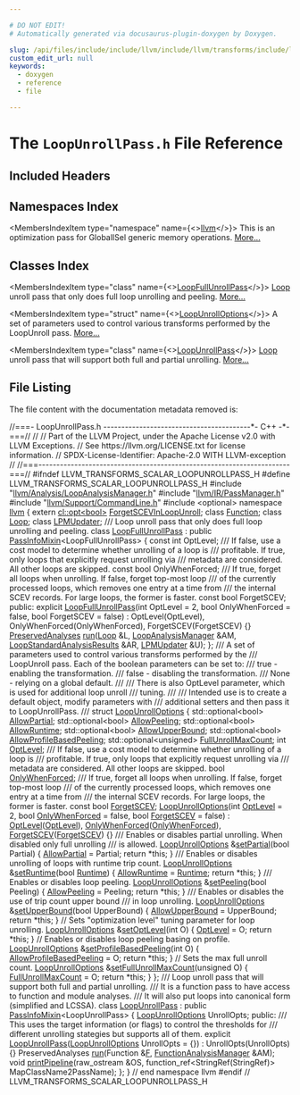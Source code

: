 ```yaml
---

# DO NOT EDIT!
# Automatically generated via docusaurus-plugin-doxygen by Doxygen.

slug: /api/files/include/include/llvm/include/llvm/transforms/include/llvm/transforms/scalar/loopunrollpass-h
custom_edit_url: null
keywords:
  - doxygen
  - reference
  - file

---
```





# The `LoopUnrollPass.h` File Reference

<DoxygenPage pluginConfig={pluginConfig}>



## Included Headers

<IncludesList>
<IncludesListItem
  filePath="llvm/Analysis/LoopAnalysisManager.h"
  permalink="/docs/api/files/include/include/llvm/include/llvm/analysis/loopanalysismanager-h"
  isLocal="true" />
<IncludesListItem
  filePath="llvm/IR/PassManager.h"
  permalink="/docs/api/files/include/include/llvm/include/llvm/ir/passmanager-h"
  isLocal="true" />
<IncludesListItem
  filePath="llvm/Support/CommandLine.h"
  permalink="/docs/api/files/include/include/llvm/include/llvm/support/commandline-h"
  isLocal="true" />
<IncludesListItem
  filePath="optional"
  permalink=""
  isLocal="false" />
</IncludesList>

## Namespaces Index

<MembersIndex>

<MembersIndexItem
  type="namespace"
  name={<><a href="/docs/api/namespaces/llvm">llvm</a></>}>
This is an optimization pass for GlobalISel generic memory operations. <a href="/docs/api/namespaces/llvm/#details">More...</a>
</MembersIndexItem>

</MembersIndex>

## Classes Index

<MembersIndex>

<MembersIndexItem
  type="class"
  name={<><a href="/docs/api/classes/llvm/loopfullunrollpass">LoopFullUnrollPass</a></>}>
<a href="/docs/api/classes/llvm/loop">Loop</a> unroll pass that only does full loop unrolling and peeling. <a href="/docs/api/classes/llvm/loopfullunrollpass/#details">More...</a>
</MembersIndexItem>

<MembersIndexItem
  type="struct"
  name={<><a href="/docs/api/structs/llvm/loopunrolloptions">LoopUnrollOptions</a></>}>
A set of parameters used to control various transforms performed by the LoopUnroll pass. <a href="/docs/api/structs/llvm/loopunrolloptions/#details">More...</a>
</MembersIndexItem>

<MembersIndexItem
  type="class"
  name={<><a href="/docs/api/classes/llvm/loopunrollpass">LoopUnrollPass</a></>}>
<a href="/docs/api/classes/llvm/loop">Loop</a> unroll pass that will support both full and partial unrolling. <a href="/docs/api/classes/llvm/loopunrollpass/#details">More...</a>
</MembersIndexItem>

</MembersIndex>


## File Listing

The file content with the documentation metadata removed is:

<ProgramListing>

<Link id="l00001" /><CodeLine lineNumber="1"><Highlight kind="comment">//===- LoopUnrollPass.h -----------------------------------------&#42;- C++ -&#42;-===//</Highlight><Highlight kind="normal"></Highlight></CodeLine>
<Link id="l00002" /><CodeLine lineNumber="2"><Highlight kind="normal"></Highlight><Highlight kind="comment">//</Highlight><Highlight kind="normal"></Highlight></CodeLine>
<Link id="l00003" /><CodeLine lineNumber="3"><Highlight kind="normal"></Highlight><Highlight kind="comment">// Part of the LLVM Project, under the Apache License v2.0 with LLVM Exceptions.</Highlight><Highlight kind="normal"></Highlight></CodeLine>
<Link id="l00004" /><CodeLine lineNumber="4"><Highlight kind="normal"></Highlight><Highlight kind="comment">// See https://llvm.org/LICENSE.txt for license information.</Highlight><Highlight kind="normal"></Highlight></CodeLine>
<Link id="l00005" /><CodeLine lineNumber="5"><Highlight kind="normal"></Highlight><Highlight kind="comment">// SPDX-License-Identifier: Apache-2.0 WITH LLVM-exception</Highlight><Highlight kind="normal"></Highlight></CodeLine>
<Link id="l00006" /><CodeLine lineNumber="6"><Highlight kind="normal"></Highlight><Highlight kind="comment">//</Highlight><Highlight kind="normal"></Highlight></CodeLine>
<Link id="l00007" /><CodeLine lineNumber="7"><Highlight kind="normal"></Highlight><Highlight kind="comment">//===----------------------------------------------------------------------===//</Highlight><Highlight kind="normal"></Highlight></CodeLine>
<Link id="l00008" /><CodeLine lineNumber="8"><Highlight kind="normal"></Highlight></CodeLine>
<Link id="l00009" /><CodeLine lineNumber="9"><Highlight kind="normal"></Highlight><Highlight kind="preprocessor">#ifndef LLVM&#95;TRANSFORMS&#95;SCALAR&#95;LOOPUNROLLPASS&#95;H</Highlight><Highlight kind="normal"></Highlight></CodeLine>
<Link id="l00010" /><CodeLine lineNumber="10"><Highlight kind="normal"></Highlight><Highlight kind="preprocessor">#define LLVM&#95;TRANSFORMS&#95;SCALAR&#95;LOOPUNROLLPASS&#95;H</Highlight><Highlight kind="normal"></Highlight></CodeLine>
<Link id="l00011" /><CodeLine lineNumber="11"><Highlight kind="normal"></Highlight></CodeLine>
<Link id="l00012" /><CodeLine lineNumber="12"><Highlight kind="normal"></Highlight><Highlight kind="preprocessor">#include &quot;<a href="/docs/api/files/include/include/llvm/include/llvm/analysis/loopanalysismanager-h">llvm/Analysis/LoopAnalysisManager.h</a>&quot;</Highlight><Highlight kind="normal"></Highlight></CodeLine>
<Link id="l00013" /><CodeLine lineNumber="13"><Highlight kind="normal"></Highlight><Highlight kind="preprocessor">#include &quot;<a href="/docs/api/files/include/include/llvm/include/llvm/ir/passmanager-h">llvm/IR/PassManager.h</a>&quot;</Highlight><Highlight kind="normal"></Highlight></CodeLine>
<Link id="l00014" /><CodeLine lineNumber="14"><Highlight kind="normal"></Highlight><Highlight kind="preprocessor">#include &quot;<a href="/docs/api/files/include/include/llvm/include/llvm/support/commandline-h">llvm/Support/CommandLine.h</a>&quot;</Highlight><Highlight kind="normal"></Highlight></CodeLine>
<Link id="l00015" /><CodeLine lineNumber="15"><Highlight kind="normal"></Highlight><Highlight kind="preprocessor">#include &lt;optional&gt;</Highlight><Highlight kind="normal"></Highlight></CodeLine>
<Link id="l00016" /><CodeLine lineNumber="16"><Highlight kind="normal"></Highlight></CodeLine>
<Link id="l00017" /><CodeLine lineNumber="17"><Highlight kind="normal"></Highlight><Highlight kind="keyword">namespace </Highlight><Highlight kind="normal"><a href="/docs/api/namespaces/llvm">llvm</a> &#123;</Highlight></CodeLine>
<Link id="l00018" /><CodeLine lineNumber="18"><Highlight kind="normal"></Highlight></CodeLine>
<Link id="l00019" /><CodeLine lineNumber="19"><Highlight kind="normal"></Highlight><Highlight kind="keyword">extern</Highlight><Highlight kind="normal"> <a href="/docs/api/classes/llvm/cl/opt">cl::opt&lt;bool&gt;</a> <a href="/docs/api/namespaces/llvm/#a74ac302e71a5bdbb6b2ab1e1d1266e6e">ForgetSCEVInLoopUnroll</a>;</Highlight></CodeLine>
<Link id="l00020" /><CodeLine lineNumber="20"><Highlight kind="normal"></Highlight></CodeLine>
<Link id="l00021" /><CodeLine lineNumber="21"><Highlight kind="normal"></Highlight><Highlight kind="keyword">class </Highlight><Highlight kind="normal"><a href="/docs/api/classes/llvm/function">Function</a>;</Highlight></CodeLine>
<Link id="l00022" /><CodeLine lineNumber="22"><Highlight kind="normal"></Highlight><Highlight kind="keyword">class </Highlight><Highlight kind="normal"><a href="/docs/api/classes/llvm/loop">Loop</a>;</Highlight></CodeLine>
<Link id="l00023" /><CodeLine lineNumber="23"><Highlight kind="normal"></Highlight><Highlight kind="keyword">class </Highlight><Highlight kind="normal"><a href="/docs/api/classes/llvm/lpmupdater">LPMUpdater</a>;</Highlight></CodeLine>
<Link id="l00024" /><CodeLine lineNumber="24"><Highlight kind="normal"></Highlight><Highlight kind="comment"></Highlight></CodeLine>
<Link id="l00025" /><CodeLine lineNumber="25"><Highlight kind="comment">/// Loop unroll pass that only does full loop unrolling and peeling.</Highlight><Highlight kind="normal"></Highlight></CodeLine>
<Link id="l00026" /><CodeLine lineNumber="26" lineLink="/docs/api/classes/llvm/loopfullunrollpass"><Highlight kind="normal"></Highlight><Highlight kind="keyword">class </Highlight><Highlight kind="normal"><a href="/docs/api/classes/llvm/loopfullunrollpass/#a2d944153d516e9ae1d1f5c3b7a0ccd49">LoopFullUnrollPass</a> : </Highlight><Highlight kind="keyword">public</Highlight><Highlight kind="normal"> <a href="/docs/api/structs/llvm/passinfomixin">PassInfoMixin</a>&lt;LoopFullUnrollPass&gt; &#123;</Highlight></CodeLine>
<Link id="l00027" /><CodeLine lineNumber="27"><Highlight kind="normal">  </Highlight><Highlight kind="keyword">const</Highlight><Highlight kind="normal"> </Highlight><Highlight kind="keywordtype">int</Highlight><Highlight kind="normal"> OptLevel;</Highlight></CodeLine>
<Link id="l00028" /><CodeLine lineNumber="28"><Highlight kind="normal"></Highlight><Highlight kind="comment"></Highlight></CodeLine>
<Link id="l00029" /><CodeLine lineNumber="29"><Highlight kind="comment">  /// If false, use a cost model to determine whether unrolling of a loop is</Highlight></CodeLine>
<Link id="l00030" /><CodeLine lineNumber="30"><Highlight kind="comment">  /// profitable. If true, only loops that explicitly request unrolling via</Highlight></CodeLine>
<Link id="l00031" /><CodeLine lineNumber="31"><Highlight kind="comment">  /// metadata are considered. All other loops are skipped.</Highlight><Highlight kind="normal"></Highlight></CodeLine>
<Link id="l00032" /><CodeLine lineNumber="32"><Highlight kind="normal">  </Highlight><Highlight kind="keyword">const</Highlight><Highlight kind="normal"> </Highlight><Highlight kind="keywordtype">bool</Highlight><Highlight kind="normal"> OnlyWhenForced;</Highlight></CodeLine>
<Link id="l00033" /><CodeLine lineNumber="33"><Highlight kind="normal"></Highlight><Highlight kind="comment"></Highlight></CodeLine>
<Link id="l00034" /><CodeLine lineNumber="34"><Highlight kind="comment">  /// If true, forget all loops when unrolling. If false, forget top-most loop</Highlight></CodeLine>
<Link id="l00035" /><CodeLine lineNumber="35"><Highlight kind="comment">  /// of the currently processed loops, which removes one entry at a time from</Highlight></CodeLine>
<Link id="l00036" /><CodeLine lineNumber="36"><Highlight kind="comment">  /// the internal SCEV records. For large loops, the former is faster.</Highlight><Highlight kind="normal"></Highlight></CodeLine>
<Link id="l00037" /><CodeLine lineNumber="37"><Highlight kind="normal">  </Highlight><Highlight kind="keyword">const</Highlight><Highlight kind="normal"> </Highlight><Highlight kind="keywordtype">bool</Highlight><Highlight kind="normal"> ForgetSCEV;</Highlight></CodeLine>
<Link id="l00038" /><CodeLine lineNumber="38"><Highlight kind="normal"></Highlight></CodeLine>
<Link id="l00039" /><CodeLine lineNumber="39"><Highlight kind="normal"></Highlight><Highlight kind="keyword">public</Highlight><Highlight kind="normal">:</Highlight></CodeLine>
<Link id="l00040" /><CodeLine lineNumber="40" lineLink="/docs/api/classes/llvm/loopfullunrollpass/#a2d944153d516e9ae1d1f5c3b7a0ccd49"><Highlight kind="normal">  </Highlight><Highlight kind="keyword">explicit</Highlight><Highlight kind="normal"> <a href="/docs/api/classes/llvm/loopfullunrollpass/#a2d944153d516e9ae1d1f5c3b7a0ccd49">LoopFullUnrollPass</a>(</Highlight><Highlight kind="keywordtype">int</Highlight><Highlight kind="normal"> OptLevel = 2, </Highlight><Highlight kind="keywordtype">bool</Highlight><Highlight kind="normal"> OnlyWhenForced = </Highlight><Highlight kind="keyword">false</Highlight><Highlight kind="normal">,</Highlight></CodeLine>
<Link id="l00041" /><CodeLine lineNumber="41"><Highlight kind="normal">                              </Highlight><Highlight kind="keywordtype">bool</Highlight><Highlight kind="normal"> ForgetSCEV = </Highlight><Highlight kind="keyword">false</Highlight><Highlight kind="normal">)</Highlight></CodeLine>
<Link id="l00042" /><CodeLine lineNumber="42"><Highlight kind="normal">      : OptLevel(OptLevel), OnlyWhenForced(OnlyWhenForced),</Highlight></CodeLine>
<Link id="l00043" /><CodeLine lineNumber="43"><Highlight kind="normal">        ForgetSCEV(ForgetSCEV) &#123;&#125;</Highlight></CodeLine>
<Link id="l00044" /><CodeLine lineNumber="44"><Highlight kind="normal"></Highlight></CodeLine>
<Link id="l00045" /><CodeLine lineNumber="45"><Highlight kind="normal">  <a href="/docs/api/classes/llvm/preservedanalyses">PreservedAnalyses</a> <a href="/docs/api/classes/llvm/loopfullunrollpass/#aacf97677dabaa7e583a690244bde44ea">run</a>(<a href="/docs/api/classes/llvm/loop">Loop</a> &amp;L, <a href="/docs/api/namespaces/llvm/#a58dde534a0ea2a23cb6c779c5c283f75">LoopAnalysisManager</a> &amp;AM,</Highlight></CodeLine>
<Link id="l00046" /><CodeLine lineNumber="46"><Highlight kind="normal">                        <a href="/docs/api/structs/llvm/loopstandardanalysisresults">LoopStandardAnalysisResults</a> &amp;AR, <a href="/docs/api/classes/llvm/lpmupdater">LPMUpdater</a> &amp;U);</Highlight></CodeLine>
<Link id="l00047" /><CodeLine lineNumber="47"><Highlight kind="normal">&#125;;</Highlight></CodeLine>
<Link id="l00048" /><CodeLine lineNumber="48"><Highlight kind="normal"></Highlight><Highlight kind="comment"></Highlight></CodeLine>
<Link id="l00049" /><CodeLine lineNumber="49"><Highlight kind="comment">/// A set of parameters used to control various transforms performed by the</Highlight></CodeLine>
<Link id="l00050" /><CodeLine lineNumber="50"><Highlight kind="comment">/// LoopUnroll pass. Each of the boolean parameters can be set to:</Highlight></CodeLine>
<Link id="l00051" /><CodeLine lineNumber="51"><Highlight kind="comment">///      true - enabling the transformation.</Highlight></CodeLine>
<Link id="l00052" /><CodeLine lineNumber="52"><Highlight kind="comment">///      false - disabling the transformation.</Highlight></CodeLine>
<Link id="l00053" /><CodeLine lineNumber="53"><Highlight kind="comment">///      None - relying on a global default.</Highlight></CodeLine>
<Link id="l00054" /><CodeLine lineNumber="54"><Highlight kind="comment">///</Highlight></CodeLine>
<Link id="l00055" /><CodeLine lineNumber="55"><Highlight kind="comment">/// There is also OptLevel parameter, which is used for additional loop unroll</Highlight></CodeLine>
<Link id="l00056" /><CodeLine lineNumber="56"><Highlight kind="comment">/// tuning.</Highlight></CodeLine>
<Link id="l00057" /><CodeLine lineNumber="57"><Highlight kind="comment">///</Highlight></CodeLine>
<Link id="l00058" /><CodeLine lineNumber="58"><Highlight kind="comment">/// Intended use is to create a default object, modify parameters with</Highlight></CodeLine>
<Link id="l00059" /><CodeLine lineNumber="59"><Highlight kind="comment">/// additional setters and then pass it to LoopUnrollPass.</Highlight></CodeLine>
<Link id="l00060" /><CodeLine lineNumber="60"><Highlight kind="comment">///</Highlight><Highlight kind="normal"></Highlight></CodeLine>
<Link id="l00061" /><CodeLine lineNumber="61" lineLink="/docs/api/structs/llvm/loopunrolloptions"><Highlight kind="normal"></Highlight><Highlight kind="keyword">struct </Highlight><Highlight kind="normal"><a href="/docs/api/structs/llvm/loopunrolloptions/#a6214d3222968e378abe9eadcd6599df1">LoopUnrollOptions</a> &#123;</Highlight></CodeLine>
<Link id="l00062" /><CodeLine lineNumber="62" lineLink="/docs/api/structs/llvm/loopunrolloptions/#a3533763e5a069304cac300d58aa3c335"><Highlight kind="normal">  std::optional&lt;bool&gt; <a href="/docs/api/structs/llvm/loopunrolloptions/#a3533763e5a069304cac300d58aa3c335">AllowPartial</a>;</Highlight></CodeLine>
<Link id="l00063" /><CodeLine lineNumber="63" lineLink="/docs/api/structs/llvm/loopunrolloptions/#a89f3cc58de97975474aec06d7c46b2fa"><Highlight kind="normal">  std::optional&lt;bool&gt; <a href="/docs/api/structs/llvm/loopunrolloptions/#a89f3cc58de97975474aec06d7c46b2fa">AllowPeeling</a>;</Highlight></CodeLine>
<Link id="l00064" /><CodeLine lineNumber="64" lineLink="/docs/api/structs/llvm/loopunrolloptions/#a4e0d8e894c9a946cab90061f99a514d4"><Highlight kind="normal">  std::optional&lt;bool&gt; <a href="/docs/api/structs/llvm/loopunrolloptions/#a4e0d8e894c9a946cab90061f99a514d4">AllowRuntime</a>;</Highlight></CodeLine>
<Link id="l00065" /><CodeLine lineNumber="65" lineLink="/docs/api/structs/llvm/loopunrolloptions/#acd31f207713b86ad24694c320b1db3f0"><Highlight kind="normal">  std::optional&lt;bool&gt; <a href="/docs/api/structs/llvm/loopunrolloptions/#acd31f207713b86ad24694c320b1db3f0">AllowUpperBound</a>;</Highlight></CodeLine>
<Link id="l00066" /><CodeLine lineNumber="66" lineLink="/docs/api/structs/llvm/loopunrolloptions/#a85e15580034714afcf2519f689174b10"><Highlight kind="normal">  std::optional&lt;bool&gt; <a href="/docs/api/structs/llvm/loopunrolloptions/#a85e15580034714afcf2519f689174b10">AllowProfileBasedPeeling</a>;</Highlight></CodeLine>
<Link id="l00067" /><CodeLine lineNumber="67" lineLink="/docs/api/structs/llvm/loopunrolloptions/#a307cbe3aacadc70d64a8570be1394229"><Highlight kind="normal">  std::optional&lt;unsigned&gt; <a href="/docs/api/structs/llvm/loopunrolloptions/#a307cbe3aacadc70d64a8570be1394229">FullUnrollMaxCount</a>;</Highlight></CodeLine>
<Link id="l00068" /><CodeLine lineNumber="68" lineLink="/docs/api/structs/llvm/loopunrolloptions/#a0ffbb1b91937d258b118eccfd4fb5d74"><Highlight kind="normal">  </Highlight><Highlight kind="keywordtype">int</Highlight><Highlight kind="normal"> <a href="/docs/api/structs/llvm/loopunrolloptions/#a0ffbb1b91937d258b118eccfd4fb5d74">OptLevel</a>;</Highlight></CodeLine>
<Link id="l00069" /><CodeLine lineNumber="69"><Highlight kind="normal"></Highlight><Highlight kind="comment"></Highlight></CodeLine>
<Link id="l00070" /><CodeLine lineNumber="70"><Highlight kind="comment">  /// If false, use a cost model to determine whether unrolling of a loop is</Highlight></CodeLine>
<Link id="l00071" /><CodeLine lineNumber="71"><Highlight kind="comment">  /// profitable. If true, only loops that explicitly request unrolling via</Highlight></CodeLine>
<Link id="l00072" /><CodeLine lineNumber="72"><Highlight kind="comment">  /// metadata are considered. All other loops are skipped.</Highlight><Highlight kind="normal"></Highlight></CodeLine>
<Link id="l00073" /><CodeLine lineNumber="73" lineLink="/docs/api/structs/llvm/loopunrolloptions/#a1d7f4d26f7d8ccc72d9006b729e6a637"><Highlight kind="normal">  </Highlight><Highlight kind="keywordtype">bool</Highlight><Highlight kind="normal"> <a href="/docs/api/structs/llvm/loopunrolloptions/#a1d7f4d26f7d8ccc72d9006b729e6a637">OnlyWhenForced</a>;</Highlight></CodeLine>
<Link id="l00074" /><CodeLine lineNumber="74"><Highlight kind="normal"></Highlight><Highlight kind="comment"></Highlight></CodeLine>
<Link id="l00075" /><CodeLine lineNumber="75"><Highlight kind="comment">  /// If true, forget all loops when unrolling. If false, forget top-most loop</Highlight></CodeLine>
<Link id="l00076" /><CodeLine lineNumber="76"><Highlight kind="comment">  /// of the currently processed loops, which removes one entry at a time from</Highlight></CodeLine>
<Link id="l00077" /><CodeLine lineNumber="77"><Highlight kind="comment">  /// the internal SCEV records. For large loops, the former is faster.</Highlight><Highlight kind="normal"></Highlight></CodeLine>
<Link id="l00078" /><CodeLine lineNumber="78" lineLink="/docs/api/structs/llvm/loopunrolloptions/#a27976a17a9771b0dbbf007157226c33d"><Highlight kind="normal">  </Highlight><Highlight kind="keyword">const</Highlight><Highlight kind="normal"> </Highlight><Highlight kind="keywordtype">bool</Highlight><Highlight kind="normal"> <a href="/docs/api/structs/llvm/loopunrolloptions/#a27976a17a9771b0dbbf007157226c33d">ForgetSCEV</a>;</Highlight></CodeLine>
<Link id="l00079" /><CodeLine lineNumber="79"><Highlight kind="normal"></Highlight></CodeLine>
<Link id="l00080" /><CodeLine lineNumber="80" lineLink="/docs/api/structs/llvm/loopunrolloptions/#a6214d3222968e378abe9eadcd6599df1"><Highlight kind="normal">  <a href="/docs/api/structs/llvm/loopunrolloptions/#a6214d3222968e378abe9eadcd6599df1">LoopUnrollOptions</a>(</Highlight><Highlight kind="keywordtype">int</Highlight><Highlight kind="normal"> <a href="/docs/api/structs/llvm/loopunrolloptions/#a0ffbb1b91937d258b118eccfd4fb5d74">OptLevel</a> = 2, </Highlight><Highlight kind="keywordtype">bool</Highlight><Highlight kind="normal"> <a href="/docs/api/structs/llvm/loopunrolloptions/#a1d7f4d26f7d8ccc72d9006b729e6a637">OnlyWhenForced</a> = </Highlight><Highlight kind="keyword">false</Highlight><Highlight kind="normal">,</Highlight></CodeLine>
<Link id="l00081" /><CodeLine lineNumber="81"><Highlight kind="normal">                    </Highlight><Highlight kind="keywordtype">bool</Highlight><Highlight kind="normal"> <a href="/docs/api/structs/llvm/loopunrolloptions/#a27976a17a9771b0dbbf007157226c33d">ForgetSCEV</a> = </Highlight><Highlight kind="keyword">false</Highlight><Highlight kind="normal">)</Highlight></CodeLine>
<Link id="l00082" /><CodeLine lineNumber="82"><Highlight kind="normal">      : <a href="/docs/api/structs/llvm/loopunrolloptions/#a0ffbb1b91937d258b118eccfd4fb5d74">OptLevel</a>(<a href="/docs/api/structs/llvm/loopunrolloptions/#a0ffbb1b91937d258b118eccfd4fb5d74">OptLevel</a>), <a href="/docs/api/structs/llvm/loopunrolloptions/#a1d7f4d26f7d8ccc72d9006b729e6a637">OnlyWhenForced</a>(<a href="/docs/api/structs/llvm/loopunrolloptions/#a1d7f4d26f7d8ccc72d9006b729e6a637">OnlyWhenForced</a>),</Highlight></CodeLine>
<Link id="l00083" /><CodeLine lineNumber="83"><Highlight kind="normal">        <a href="/docs/api/structs/llvm/loopunrolloptions/#a27976a17a9771b0dbbf007157226c33d">ForgetSCEV</a>(<a href="/docs/api/structs/llvm/loopunrolloptions/#a27976a17a9771b0dbbf007157226c33d">ForgetSCEV</a>) &#123;&#125;</Highlight></CodeLine>
<Link id="l00084" /><CodeLine lineNumber="84"><Highlight kind="normal"></Highlight><Highlight kind="comment"></Highlight></CodeLine>
<Link id="l00085" /><CodeLine lineNumber="85"><Highlight kind="comment">  /// Enables or disables partial unrolling. When disabled only full unrolling</Highlight></CodeLine>
<Link id="l00086" /><CodeLine lineNumber="86"><Highlight kind="comment">  /// is allowed.</Highlight><Highlight kind="normal"></Highlight></CodeLine>
<Link id="l00087" /><CodeLine lineNumber="87" lineLink="/docs/api/structs/llvm/loopunrolloptions/#a705ee9545a1e744dc12412ed3f603854"><Highlight kind="normal">  <a href="/docs/api/structs/llvm/loopunrolloptions/#a6214d3222968e378abe9eadcd6599df1">LoopUnrollOptions</a> &amp;<a href="/docs/api/structs/llvm/loopunrolloptions/#a705ee9545a1e744dc12412ed3f603854">setPartial</a>(</Highlight><Highlight kind="keywordtype">bool</Highlight><Highlight kind="normal"> Partial) &#123;</Highlight></CodeLine>
<Link id="l00088" /><CodeLine lineNumber="88"><Highlight kind="normal">    <a href="/docs/api/structs/llvm/loopunrolloptions/#a3533763e5a069304cac300d58aa3c335">AllowPartial</a> = Partial;</Highlight></CodeLine>
<Link id="l00089" /><CodeLine lineNumber="89"><Highlight kind="normal">    </Highlight><Highlight kind="keywordflow">return</Highlight><Highlight kind="normal"> &#42;</Highlight><Highlight kind="keyword">this</Highlight><Highlight kind="normal">;</Highlight></CodeLine>
<Link id="l00090" /><CodeLine lineNumber="90"><Highlight kind="normal">  &#125;</Highlight></CodeLine>
<Link id="l00091" /><CodeLine lineNumber="91"><Highlight kind="normal"></Highlight><Highlight kind="comment"></Highlight></CodeLine>
<Link id="l00092" /><CodeLine lineNumber="92"><Highlight kind="comment">  /// Enables or disables unrolling of loops with runtime trip count.</Highlight><Highlight kind="normal"></Highlight></CodeLine>
<Link id="l00093" /><CodeLine lineNumber="93" lineLink="/docs/api/structs/llvm/loopunrolloptions/#ad3531f53e646c9dc4db4b143396eaaa9"><Highlight kind="normal">  <a href="/docs/api/structs/llvm/loopunrolloptions/#a6214d3222968e378abe9eadcd6599df1">LoopUnrollOptions</a> &amp;<a href="/docs/api/structs/llvm/loopunrolloptions/#ad3531f53e646c9dc4db4b143396eaaa9">setRuntime</a>(</Highlight><Highlight kind="keywordtype">bool</Highlight><Highlight kind="normal"> <a href="/docs/api/namespaces/llvm/#a273ffd11c1ebf40fc70e3b22009adabdabc366f2d0ba3d681e7a3899917c5d3de">Runtime</a>) &#123;</Highlight></CodeLine>
<Link id="l00094" /><CodeLine lineNumber="94"><Highlight kind="normal">    <a href="/docs/api/structs/llvm/loopunrolloptions/#a4e0d8e894c9a946cab90061f99a514d4">AllowRuntime</a> = <a href="/docs/api/namespaces/llvm/#a273ffd11c1ebf40fc70e3b22009adabdabc366f2d0ba3d681e7a3899917c5d3de">Runtime</a>;</Highlight></CodeLine>
<Link id="l00095" /><CodeLine lineNumber="95"><Highlight kind="normal">    </Highlight><Highlight kind="keywordflow">return</Highlight><Highlight kind="normal"> &#42;</Highlight><Highlight kind="keyword">this</Highlight><Highlight kind="normal">;</Highlight></CodeLine>
<Link id="l00096" /><CodeLine lineNumber="96"><Highlight kind="normal">  &#125;</Highlight></CodeLine>
<Link id="l00097" /><CodeLine lineNumber="97"><Highlight kind="normal"></Highlight><Highlight kind="comment"></Highlight></CodeLine>
<Link id="l00098" /><CodeLine lineNumber="98"><Highlight kind="comment">  /// Enables or disables loop peeling.</Highlight><Highlight kind="normal"></Highlight></CodeLine>
<Link id="l00099" /><CodeLine lineNumber="99" lineLink="/docs/api/structs/llvm/loopunrolloptions/#a141c98b22bfdde079b9838d9c926dcb8"><Highlight kind="normal">  <a href="/docs/api/structs/llvm/loopunrolloptions/#a6214d3222968e378abe9eadcd6599df1">LoopUnrollOptions</a> &amp;<a href="/docs/api/structs/llvm/loopunrolloptions/#a141c98b22bfdde079b9838d9c926dcb8">setPeeling</a>(</Highlight><Highlight kind="keywordtype">bool</Highlight><Highlight kind="normal"> Peeling) &#123;</Highlight></CodeLine>
<Link id="l00100" /><CodeLine lineNumber="100"><Highlight kind="normal">    <a href="/docs/api/structs/llvm/loopunrolloptions/#a89f3cc58de97975474aec06d7c46b2fa">AllowPeeling</a> = Peeling;</Highlight></CodeLine>
<Link id="l00101" /><CodeLine lineNumber="101"><Highlight kind="normal">    </Highlight><Highlight kind="keywordflow">return</Highlight><Highlight kind="normal"> &#42;</Highlight><Highlight kind="keyword">this</Highlight><Highlight kind="normal">;</Highlight></CodeLine>
<Link id="l00102" /><CodeLine lineNumber="102"><Highlight kind="normal">  &#125;</Highlight></CodeLine>
<Link id="l00103" /><CodeLine lineNumber="103"><Highlight kind="normal"></Highlight><Highlight kind="comment"></Highlight></CodeLine>
<Link id="l00104" /><CodeLine lineNumber="104"><Highlight kind="comment">  /// Enables or disables the use of trip count upper bound</Highlight></CodeLine>
<Link id="l00105" /><CodeLine lineNumber="105"><Highlight kind="comment">  /// in loop unrolling.</Highlight><Highlight kind="normal"></Highlight></CodeLine>
<Link id="l00106" /><CodeLine lineNumber="106" lineLink="/docs/api/structs/llvm/loopunrolloptions/#ac83eb8e86169f58ee4e49081c812e9ae"><Highlight kind="normal">  <a href="/docs/api/structs/llvm/loopunrolloptions/#a6214d3222968e378abe9eadcd6599df1">LoopUnrollOptions</a> &amp;<a href="/docs/api/structs/llvm/loopunrolloptions/#ac83eb8e86169f58ee4e49081c812e9ae">setUpperBound</a>(</Highlight><Highlight kind="keywordtype">bool</Highlight><Highlight kind="normal"> UpperBound) &#123;</Highlight></CodeLine>
<Link id="l00107" /><CodeLine lineNumber="107"><Highlight kind="normal">    <a href="/docs/api/structs/llvm/loopunrolloptions/#acd31f207713b86ad24694c320b1db3f0">AllowUpperBound</a> = UpperBound;</Highlight></CodeLine>
<Link id="l00108" /><CodeLine lineNumber="108"><Highlight kind="normal">    </Highlight><Highlight kind="keywordflow">return</Highlight><Highlight kind="normal"> &#42;</Highlight><Highlight kind="keyword">this</Highlight><Highlight kind="normal">;</Highlight></CodeLine>
<Link id="l00109" /><CodeLine lineNumber="109"><Highlight kind="normal">  &#125;</Highlight></CodeLine>
<Link id="l00110" /><CodeLine lineNumber="110"><Highlight kind="normal"></Highlight></CodeLine>
<Link id="l00111" /><CodeLine lineNumber="111"><Highlight kind="normal">  </Highlight><Highlight kind="comment">// Sets &quot;optimization level&quot; tuning parameter for loop unrolling.</Highlight><Highlight kind="normal"></Highlight></CodeLine>
<Link id="l00112" /><CodeLine lineNumber="112" lineLink="/docs/api/structs/llvm/loopunrolloptions/#a23b58007b48c92fc47e2297b358fcab6"><Highlight kind="normal">  <a href="/docs/api/structs/llvm/loopunrolloptions/#a6214d3222968e378abe9eadcd6599df1">LoopUnrollOptions</a> &amp;<a href="/docs/api/structs/llvm/loopunrolloptions/#a23b58007b48c92fc47e2297b358fcab6">setOptLevel</a>(</Highlight><Highlight kind="keywordtype">int</Highlight><Highlight kind="normal"> O) &#123;</Highlight></CodeLine>
<Link id="l00113" /><CodeLine lineNumber="113"><Highlight kind="normal">    <a href="/docs/api/structs/llvm/loopunrolloptions/#a0ffbb1b91937d258b118eccfd4fb5d74">OptLevel</a> = O;</Highlight></CodeLine>
<Link id="l00114" /><CodeLine lineNumber="114"><Highlight kind="normal">    </Highlight><Highlight kind="keywordflow">return</Highlight><Highlight kind="normal"> &#42;</Highlight><Highlight kind="keyword">this</Highlight><Highlight kind="normal">;</Highlight></CodeLine>
<Link id="l00115" /><CodeLine lineNumber="115"><Highlight kind="normal">  &#125;</Highlight></CodeLine>
<Link id="l00116" /><CodeLine lineNumber="116"><Highlight kind="normal"></Highlight></CodeLine>
<Link id="l00117" /><CodeLine lineNumber="117"><Highlight kind="normal">  </Highlight><Highlight kind="comment">// Enables or disables loop peeling basing on profile.</Highlight><Highlight kind="normal"></Highlight></CodeLine>
<Link id="l00118" /><CodeLine lineNumber="118" lineLink="/docs/api/structs/llvm/loopunrolloptions/#ae1a3cf2a9623a5ce834c918e84b03167"><Highlight kind="normal">  <a href="/docs/api/structs/llvm/loopunrolloptions/#a6214d3222968e378abe9eadcd6599df1">LoopUnrollOptions</a> &amp;<a href="/docs/api/structs/llvm/loopunrolloptions/#ae1a3cf2a9623a5ce834c918e84b03167">setProfileBasedPeeling</a>(</Highlight><Highlight kind="keywordtype">int</Highlight><Highlight kind="normal"> O) &#123;</Highlight></CodeLine>
<Link id="l00119" /><CodeLine lineNumber="119"><Highlight kind="normal">    <a href="/docs/api/structs/llvm/loopunrolloptions/#a85e15580034714afcf2519f689174b10">AllowProfileBasedPeeling</a> = O;</Highlight></CodeLine>
<Link id="l00120" /><CodeLine lineNumber="120"><Highlight kind="normal">    </Highlight><Highlight kind="keywordflow">return</Highlight><Highlight kind="normal"> &#42;</Highlight><Highlight kind="keyword">this</Highlight><Highlight kind="normal">;</Highlight></CodeLine>
<Link id="l00121" /><CodeLine lineNumber="121"><Highlight kind="normal">  &#125;</Highlight></CodeLine>
<Link id="l00122" /><CodeLine lineNumber="122"><Highlight kind="normal"></Highlight></CodeLine>
<Link id="l00123" /><CodeLine lineNumber="123"><Highlight kind="normal">  </Highlight><Highlight kind="comment">// Sets the max full unroll count.</Highlight><Highlight kind="normal"></Highlight></CodeLine>
<Link id="l00124" /><CodeLine lineNumber="124" lineLink="/docs/api/structs/llvm/loopunrolloptions/#aa262f9050d63cff88c42d9e8e148cab2"><Highlight kind="normal">  <a href="/docs/api/structs/llvm/loopunrolloptions/#a6214d3222968e378abe9eadcd6599df1">LoopUnrollOptions</a> &amp;<a href="/docs/api/structs/llvm/loopunrolloptions/#aa262f9050d63cff88c42d9e8e148cab2">setFullUnrollMaxCount</a>(</Highlight><Highlight kind="keywordtype">unsigned</Highlight><Highlight kind="normal"> O) &#123;</Highlight></CodeLine>
<Link id="l00125" /><CodeLine lineNumber="125"><Highlight kind="normal">    <a href="/docs/api/structs/llvm/loopunrolloptions/#a307cbe3aacadc70d64a8570be1394229">FullUnrollMaxCount</a> = O;</Highlight></CodeLine>
<Link id="l00126" /><CodeLine lineNumber="126"><Highlight kind="normal">    </Highlight><Highlight kind="keywordflow">return</Highlight><Highlight kind="normal"> &#42;</Highlight><Highlight kind="keyword">this</Highlight><Highlight kind="normal">;</Highlight></CodeLine>
<Link id="l00127" /><CodeLine lineNumber="127"><Highlight kind="normal">  &#125;</Highlight></CodeLine>
<Link id="l00128" /><CodeLine lineNumber="128"><Highlight kind="normal">&#125;;</Highlight></CodeLine>
<Link id="l00129" /><CodeLine lineNumber="129"><Highlight kind="normal"></Highlight><Highlight kind="comment"></Highlight></CodeLine>
<Link id="l00130" /><CodeLine lineNumber="130"><Highlight kind="comment">/// Loop unroll pass that will support both full and partial unrolling.</Highlight></CodeLine>
<Link id="l00131" /><CodeLine lineNumber="131"><Highlight kind="comment">/// It is a function pass to have access to function and module analyses.</Highlight></CodeLine>
<Link id="l00132" /><CodeLine lineNumber="132"><Highlight kind="comment">/// It will also put loops into canonical form (simplified and LCSSA).</Highlight><Highlight kind="normal"></Highlight></CodeLine>
<Link id="l00133" /><CodeLine lineNumber="133" lineLink="/docs/api/classes/llvm/loopunrollpass"><Highlight kind="normal"></Highlight><Highlight kind="keyword">class </Highlight><Highlight kind="normal"><a href="/docs/api/classes/llvm/loopunrollpass/#a2e1907c5ba529e1a6778611df03fa07b">LoopUnrollPass</a> : </Highlight><Highlight kind="keyword">public</Highlight><Highlight kind="normal"> <a href="/docs/api/structs/llvm/passinfomixin">PassInfoMixin</a>&lt;LoopUnrollPass&gt; &#123;</Highlight></CodeLine>
<Link id="l00134" /><CodeLine lineNumber="134"><Highlight kind="normal">  <a href="/docs/api/structs/llvm/loopunrolloptions">LoopUnrollOptions</a> UnrollOpts;</Highlight></CodeLine>
<Link id="l00135" /><CodeLine lineNumber="135"><Highlight kind="normal"></Highlight></CodeLine>
<Link id="l00136" /><CodeLine lineNumber="136"><Highlight kind="normal"></Highlight><Highlight kind="keyword">public</Highlight><Highlight kind="normal">:</Highlight><Highlight kind="comment"></Highlight></CodeLine>
<Link id="l00137" /><CodeLine lineNumber="137"><Highlight kind="comment">  /// This uses the target information (or flags) to control the thresholds for</Highlight></CodeLine>
<Link id="l00138" /><CodeLine lineNumber="138"><Highlight kind="comment">  /// different unrolling stategies but supports all of them.</Highlight><Highlight kind="normal"></Highlight></CodeLine>
<Link id="l00139" /><CodeLine lineNumber="139" lineLink="/docs/api/classes/llvm/loopunrollpass/#a2e1907c5ba529e1a6778611df03fa07b"><Highlight kind="normal">  </Highlight><Highlight kind="keyword">explicit</Highlight><Highlight kind="normal"> <a href="/docs/api/classes/llvm/loopunrollpass/#a2e1907c5ba529e1a6778611df03fa07b">LoopUnrollPass</a>(<a href="/docs/api/structs/llvm/loopunrolloptions">LoopUnrollOptions</a> UnrollOpts = &#123;&#125;)</Highlight></CodeLine>
<Link id="l00140" /><CodeLine lineNumber="140"><Highlight kind="normal">      : UnrollOpts(UnrollOpts) &#123;&#125;</Highlight></CodeLine>
<Link id="l00141" /><CodeLine lineNumber="141"><Highlight kind="normal"></Highlight></CodeLine>
<Link id="l00142" /><CodeLine lineNumber="142"><Highlight kind="normal">  PreservedAnalyses <a href="/docs/api/classes/llvm/loopunrollpass/#a62ed17cf8aa893362e6c3c1f6d8a0898">run</a>(Function &amp;<a href="/docs/api/files/lib/lib/support/md5-cpp/#a96d73bbd7af15cb1fc38c3f4a3bd82e9">F</a>, <a href="/docs/api/namespaces/llvm/#adce09a5a0de0e3177eb00e932734af2f">FunctionAnalysisManager</a> &amp;AM);</Highlight></CodeLine>
<Link id="l00143" /><CodeLine lineNumber="143"><Highlight kind="normal">  </Highlight><Highlight kind="keywordtype">void</Highlight><Highlight kind="normal"> <a href="/docs/api/classes/llvm/loopunrollpass/#ac318cdc3433689772c5cce5abdb39472">printPipeline</a>(raw&#95;ostream &amp;OS,</Highlight></CodeLine>
<Link id="l00144" /><CodeLine lineNumber="144"><Highlight kind="normal">                     function&#95;ref&lt;StringRef(StringRef)&gt; MapClassName2PassName);</Highlight></CodeLine>
<Link id="l00145" /><CodeLine lineNumber="145"><Highlight kind="normal">&#125;;</Highlight></CodeLine>
<Link id="l00146" /><CodeLine lineNumber="146"><Highlight kind="normal"></Highlight></CodeLine>
<Link id="l00147" /><CodeLine lineNumber="147"><Highlight kind="normal">&#125; </Highlight><Highlight kind="comment">// end namespace llvm</Highlight><Highlight kind="normal"></Highlight></CodeLine>
<Link id="l00148" /><CodeLine lineNumber="148"><Highlight kind="normal"></Highlight></CodeLine>
<Link id="l00149" /><CodeLine lineNumber="149"><Highlight kind="normal"></Highlight><Highlight kind="preprocessor">#endif </Highlight><Highlight kind="comment">// LLVM&#95;TRANSFORMS&#95;SCALAR&#95;LOOPUNROLLPASS&#95;H</Highlight><Highlight kind="normal"></Highlight></CodeLine>

</ProgramListing>

</DoxygenPage>
